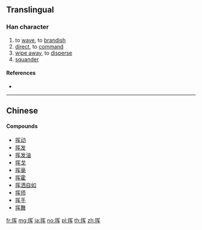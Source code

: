 {{also|揮}}
==Translingual==

===Han character===
{{Han char|rn=64|rad=手|as=06|sn=9|four=|canj=QBKQ|ids=⿰扌军}}

# to [[wave]], to [[brandish]]
# [[direct]], to [[command]]
# [[wipe away]], to [[disperse]]
# [[squander]]

====References====
* {{Han ref|kx=0431.171|hdz=31876.020|uh=6325|ud=25381}}

----

==Chinese==
{{zh-see|揮}}

====Compounds====
* [[挥动]]
* [[挥发]]
* [[挥发油]]
* [[挥戈]]
* [[挥毫]]
* [[挥霍]]
* [[挥洒自如]]
* [[挥师]]
* [[挥手]]
* [[挥舞]]

[[fr:挥]]
[[mg:挥]]
[[ja:挥]]
[[no:挥]]
[[pl:挥]]
[[th:挥]]
[[zh:挥]]